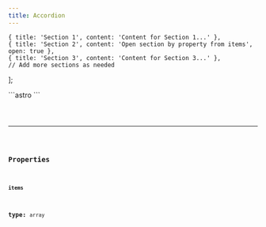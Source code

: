 ```yaml
---
title: Accordion
---
```




    { title: 'Section 1', content: 'Content for Section 1...' },
    { title: 'Section 2', content: 'Open section by property from items', open: true },
    { title: 'Section 3', content: 'Content for Section 3...' },
    // Add more sections as needed
];

<Tabs>
  <TabItem label="Preview">
    <Accordion items={items} class="not-content" />

  </TabItem>
  <TabItem label="Code">
    ```astro
    <Accordion items={items} />
    ```
  </TabItem>
  <TabItem label="Install">
    <Code code={`npx ui-gen add ${component}`} lang="sh" />
  </TabItem>
</Tabs>

<hr />

### Properties

#### `items`

**type:** `array`